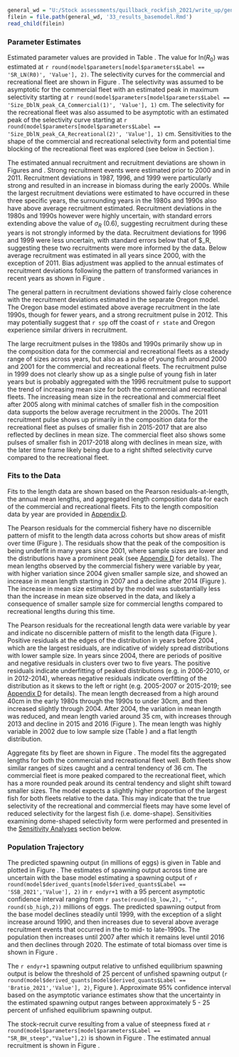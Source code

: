 <!-- Base Model Results -->

```r
general_wd = "U:/Stock assessments/quillback_rockfish_2021/write_up/general_text"
filein = file.path(general_wd, '33_results_basemodel.Rmd')
read_child(filein)
```

### Parameter Estimates
Estimated parameter values are provided in Table \ref{tab:params}. The value for ln($R_0$) was estimated at `r round(model$parameters[model$parameters$Label == 'SR_LN(R0)', 'Value'], 2)`. The selectivity curves for the commercial and recreational fleet are shown in Figure \ref{fig:selex}. The selectivity was assumed to be asymptotic for the commercial fleet with an estimated peak in maximum selectivity starting at `r round(model$parameters[model$parameters$Label == 'Size_DblN_peak_CA_Commercial(1)', 'Value'], 1)` cm. The selectivity for the recreational fleet was also assumed to be asymptotic with an estimated peak of the selectivity curve starting at `r round(model$parameters[model$parameters$Label == 'Size_DblN_peak_CA_Recreational(2)', 'Value'], 1)` cm. Sensitivities to the shape of the commercial and recreational selectivity form and potential time blocking of the recreational fleet was explored (see below in Section \ref{sensitivity-analyses}).

The estimated annual recruitment and recruitment deviations are shown in Figures \ref{fig:recruits} and \ref{fig:rec-devs}. Strong recruitment events were estimated prior to 2000 and in 2011. Recruitment deviations in 1987, 1996, and 1999 were particularly strong and resulted in an increase in biomass during the early 2000s. While the largest recruitment deviations were estimated to have occurred in these three specific years, the surrounding years in the 1980s and 1990s also have above average recruitment estimated. Recruitment deviations in the 1980s and 1990s however were highly uncertain, with standard errors extending above the value of $\sigma_R$ (0.6), suggesting recruitment during these years is not strongly informed by the data. Recruitment deviations for 1996 and 1999 were less uncertain, with standard errors below that of $\sigma_R, suggesting these two recruitments were more informed by the data. Below average recruitment was estimated in all years since 2000, with the exception of 2011. Bias adjustment was applied to the annual estimates of recruitment deviations following the pattern of transformed variances in recent years as shown in Figure \ref{fig:bias-adj}.

The general pattern in recruitment deviations showed fairly close coherence with the recruitment deviations estimated in the separate Oregon model. The Oregon base model estimated above average recruitment in the late 1990s, though for fewer years, and a strong recruitment pulse in 2012. This may potentially suggest that `r spp` off the coast of `r state` and Oregon experience similar drivers in recruitment.

The large recruitment pulses in the 1980s and 1990s primarily show up in the composition data for the commercial and recreational fleets as a steady range of sizes across years, but also as a pulse of young fish around 2000 and 2001 for the commercial and recreational fleets. The recruitment pulse in 1999 does not clearly show up as a single pulse of young fish in later years but is probably aggregated with the 1996 recruitment pulse to support the trend of increasing mean size for both the commercial and recreational fleets. The increasing mean size in the recreational and commercial fleet after 2005 along with minimal catches of smaller fish in the composition data supports the below average recruitment in the 2000s. The 2011 recruitment pulse shows up primarily in the composition data for the recreational fleet as pulses of smaller fish in 2015-2017 that are also reflected by declines in mean size. The commercial fleet also shows some pulses of smaller fish in 2017-2018 along with declines in mean size, with the later time frame likely being due to a right shifted selectivity curve compared to the recreational fleet. 

### Fits to the Data

Fits to the length data are shown based on the Pearson residuals-at-length, the annual mean lengths, and aggregated length composition data for each of the commercial and recreational fleets. Fits to the length composition data by year are provided in [Appendix D](#append_d).

The Pearson residuals for the commercial fishery have no discernible pattern of misfit to the length data across cohorts but show areas of misfit over time (Figure \ref{fig:com-pearson}). The residuals show that the peak of the composition is being underfit in many years since 2001, where sample sizes are lower and the distributions have a prominent peak (see [Appendix D](#append_d) for details). The mean lengths observed by the commercial fishery were variable by year, with higher variation since 2004 given smaller sample size, and showed an increase in mean length starting in 2007 and a decline after 2014 (Figure \ref{fig:com-mean-len-fit}). The increase in mean size estimated by the model was substantially less than the increase in mean size observed in the data, and likely a consequence of smaller sample size for commercial lengths compared to recreational lengths during this time.   

The Pearson residuals for the recreational length data were variable by year and indicate no discernible pattern of misfit to the length data (Figure \ref{fig:rec-pearson}). Positive residuals at the edges of the distribution in years before 2004 , which are the largest residuals, are indicative of widely spread distributions with lower sample size. In years since 2004, there are periods of positive and negative residuals in clusters over two to five years. The positive residuals indicate underfitting of peaked distributions (e.g. in 2006-2010, or in 2012-2014), whereas negative residuals indicate overfitting of the distribution as it skews to the left or right (e.g. 2005-2007 or 2015-2019; see [Appendix D](#append_d) for details). The mean length decreased from a high around 40cm in the early 1980s through the 1990s to under 30cm, and then increased slightly through 2004. After 2004, the variation in mean length was reduced, and mean length varied around 35 cm, with increases through 2013 and decline in 2015 and 2016 (Figure \ref{fig:rec-mean-len-fit}). The mean length was highly variable in 2002 due to low sample size (Table \ref{tab:len-samps}) and a flat length distribution. 

Aggregate fits by fleet are shown in Figure \ref{fig:agg-len-fit}. The model fits the aggregated lengths for both the commercial and recreational fleet well. Both fleets show similar ranges of sizes caught and a central tendency of 36 cm. The commercial fleet is more peaked compared to the recreational fleet, which has a more rounded peak around its central tendency and slight shift toward smaller sizes. The model expects a slightly higher proportion of the largest fish for both fleets relative to the data. This may indicate that the true selectivity of the recreational and commercial fleets may have some level of reduced selectivity for the largest fish (i.e. dome-shape). Sensitivities examining dome-shaped selectivity form were performed and presented in the [Sensitivity Analyses](#sensitivity-analyses) section below. 


### Population Trajectory

The predicted spawning output (in millions of eggs) is given in Table \ref{tab:timeseries} and plotted in Figure \ref{fig:ssb}. The estimates of spawning output across time are uncertain with the base model estimating a spawning output of `r round(model$derived_quants[model$derived_quants$Label == 'SSB_2021','Value'], 2)` in `r endyr+1` with a 95 percent asymptotic confidence interval ranging from `r paste(round(sb_low,2), "-", round(sb_high,2))` millions of eggs. The predicted spawning output from the base model declines steadily until 1999, with the exception of a slight increase around 1990, and then increases due to several above average recruitment events that occurred in the to mid- to late-1990s. The population then increases until 2007 after which it remains level until 2016 and then declines through 2020. The estimate of total biomass over time is shown in Figure \ref{fig:tot-bio}.

The `r endyr+1` spawning output relative to unfished equilibrium spawning output is below the threshold of 25 percent of unfished spawning output (`r round(model$derived_quants[model$derived_quants$Label == 'Bratio_2021','Value'], 2)`, Figure \ref{fig:depl}). Approximate 95% confidence interval based on the asymptotic variance estimates show that the uncertainty in the estimated spawning output ranges between approximately 5 - 25 percent of unfished equilibrium spawning output.

The stock-recruit curve resulting from a value of steepness fixed at `r round(model$parameters[model$parameters$Label == "SR_BH_steep","Value"],2)` is shown in Figure \ref{fig:bh-curve}. The estimated annual recruitment is shown in Figure \ref{fig:recruits}.

